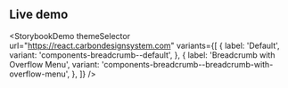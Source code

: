## Live demo

<StorybookDemo
  themeSelector
  url="https://react.carbondesignsystem.com"
  variants={[
    {
      label: 'Default',
      variant: 'components-breadcrumb--default',
    },
    {
      label: 'Breadcrumb with Overflow Menu',
      variant: 'components-breadcrumb--breadcrumb-with-overflow-menu',
    },
  ]}
/>
